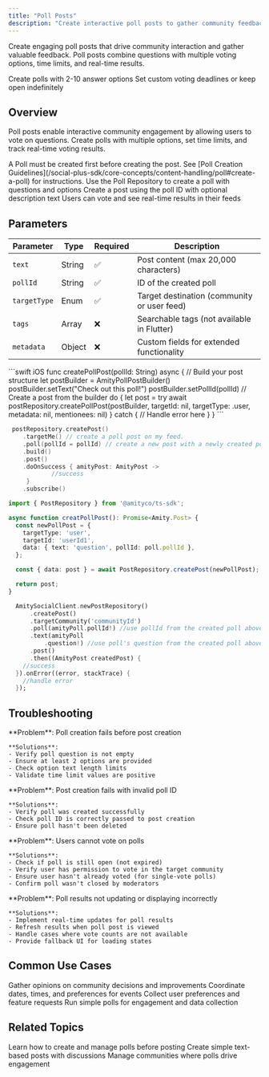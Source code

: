 ```yaml
---
title: "Poll Posts"
description: "Create interactive poll posts to gather community feedback and engagement"
---
```


Create engaging poll posts that drive community interaction and gather valuable feedback. Poll posts combine questions with multiple voting options, time limits, and real-time results.

<CardGroup cols={2}>
  <Card title="Multiple Options" icon="list">
    Create polls with 2-10 answer options
  </Card>
  <Card title="Time Limits" icon="clock">
    Set custom voting deadlines or keep open indefinitely
  </Card>
</CardGroup>

## Overview

Poll posts enable interactive community engagement by allowing users to vote on questions. Create polls with multiple options, set time limits, and track real-time voting results.


<Warning>
A Poll must be created first before creating the post. See [Poll Creation Guidelines](/social-plus-sdk/core-concepts/content-handling/poll#create-a-poll) for instructions.
</Warning>

<Steps>
  <Step title="Create Poll">
    Use the Poll Repository to create a poll with questions and options
  </Step>
  <Step title="Create Post">
    Create a post using the poll ID with optional description text
  </Step>
  <Step title="Share & Engage">
    Users can vote and see real-time results in their feeds
  </Step>
</Steps>

## Parameters

| Parameter | Type | Required | Description |
|-----------|------|----------|-------------|
| `text` | String | ✅ | Post content (max 20,000 characters) |
| `pollId` | String | ✅ | ID of the created poll |
| `targetType` | Enum | ✅ | Target destination (community or user feed) |
| `tags` | Array | ❌ | Searchable tags (not available in Flutter) |
| `metadata` | Object | ❌ | Custom fields for extended functionality |


<CodeGroup>
```swift iOS
func createPollPost(pollId: String) async {
    // Build your post structure
    let postBuilder = AmityPollPostBuilder()
    postBuilder.setText("Check out this poll!")
    postBuilder.setPollId(pollId)
    // Create a post from the builder
    do {
        let post = try await postRepository.createPollPost(postBuilder, targetId: nil, targetType: .user, metadata: nil, mentionees: nil)
    } catch {
        // Handle error here
    }
}
```

```kotlin Android
 postRepository.createPost()
    .targetMe() // create a poll post on my feed.
    .poll(pollId = pollId) // create a new post with a newly created poll
    .build()
    .post()
    .doOnSuccess { amityPost: AmityPost ->
            //success
     }
    .subscribe()
```

```typescript TypeScript
import { PostRepository } from '@amityco/ts-sdk';

async function creatPollPost(): Promise<Amity.Post> {
  const newPollPost = {
    targetType: 'user',
    targetId: 'userId1',
    data: { text: 'question', pollId: poll.pollId },
  };

  const { data: post } = await PostRepository.createPost(newPollPost);

  return post;
}
```

```dart Flutter
  AmitySocialClient.newPostRepository()
      .createPost()
      .targetCommunity('communityId')
      .poll(amityPoll.pollId!) //use pollId from the created poll above
      .text(amityPoll
          .question!) //use poll's question from the created poll above
      .post()
      .then((AmityPost createdPost) {
    //success
  }).onError((error, stackTrace) {
    //handle error
  });
```


</CodeGroup>

## Troubleshooting

<AccordionGroup>
  <Accordion title="Poll Creation Failures" icon="triangle-exclamation">
    **Problem**: Poll creation fails before post creation
    
    **Solutions**:
    - Verify poll question is not empty
    - Ensure at least 2 options are provided
    - Check option text length limits
    - Validate time limit values are positive
    
  </Accordion>
  
  <Accordion title="Poll Post Linking Issues" icon="link">
    **Problem**: Post creation fails with invalid poll ID
    
    **Solutions**:
    - Verify poll was created successfully
    - Check poll ID is correctly passed to post creation
    - Ensure poll hasn't been deleted

  </Accordion>
  
  <Accordion title="Voting Permission Issues" icon="lock">
    **Problem**: Users cannot vote on polls
    
    **Solutions**:
    - Check if poll is still open (not expired)
    - Verify user has permission to vote in the target community
    - Ensure user hasn't already voted (for single-vote polls)
    - Confirm poll wasn't closed by moderators
    
  </Accordion>
  
  <Accordion title="Results Display Issues" icon="chart-bar">
    **Problem**: Poll results not updating or displaying incorrectly
    
    **Solutions**:
    - Implement real-time updates for poll results
    - Refresh results when poll post is viewed
    - Handle cases where vote counts are not available
    - Provide fallback UI for loading states
    
   
  </Accordion>
</AccordionGroup>

## Common Use Cases

<CardGroup cols={2}>
  <Card title="Community Feedback" icon="comments">
    Gather opinions on community decisions and improvements
  </Card>
  <Card title="Event Planning" icon="calendar">
    Coordinate dates, times, and preferences for events
  </Card>
  <Card title="Product Research" icon="vial">
    Collect user preferences and feature requests
  </Card>
  <Card title="Quick Surveys" icon="clipboard-list">
    Run simple polls for engagement and data collection
  </Card>
</CardGroup>

## Related Topics

<CardGroup cols={3}>
  <Card title="Poll Display" href="/social-plus-sdk/social/posts/viewing-post-content#poll-post" icon="square-poll-vertical">
    Learn how to create and manage polls before posting
  </Card>
  <Card title="Text Posts" href="./text-post" icon="text">
    Create simple text-based posts with discussions
  </Card>
  <Card title="Community Management" href="/social-plus-sdk/social/communities-spaces/overview" icon="users">
    Manage communities where polls drive engagement
  </Card>
</CardGroup>


